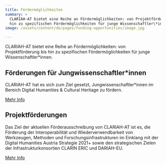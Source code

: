 ```yaml
---
title: Fördermöglichkeiten
summary: >
  CLARIAH-AT bietet eine Reihe an Fördermöglichkeiten: von Projektförderung bis
  hin zu spezifischen Fördermöglichkeiten für junge Wissenschaftler\*innen.
image: /assets/content/de/pages/funding-opportunities/image.jpg

---
```


CLARIAH-AT bietet eine Reihe an Fördermöglichkeiten: von Projektförderung bis hin zu spezifischen Fördermöglichkeiten für junge Wissenschaftler\*innen.

## Förderungen für Jungwissenschaftler\*innen

CLARIAH-AT hat es sich zum Ziel gesetzt, Jungwissenschaftler\*innen im Bereich Digital Humanities & Cultural Heritage zu fördern.

[Mehr Info](/funding-opportunities-for-junior-researcher/)

## Projektförderungen

Das Ziel der aktuellen Förderausschreibung von CLARIAH-AT ist es, die Förderung der Interoperabilität und Wiederverwendbarkeit von Werkzeugen, Methoden und Forschungsinfrastrukturen im Einklang mit der Digital Humanities Austria Strategie 2021+ sowie den strategischen Zielen der Infrastrukturkonsortien CLARIN ERIC und DARIAH-EU.

[Mehr Info](/project-funding/)
